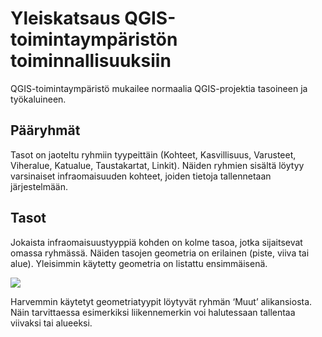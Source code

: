 # Yleiskatsaus QGIS-toimintaympäristön toiminnallisuuksiin

QGIS-toimintaympäristö mukailee normaalia QGIS-projektia tasoineen ja työkaluineen.

## Pääryhmät

Tasot on jaoteltu ryhmiin tyypeittäin (Kohteet, Kasvillisuus, Varusteet, Viheralue, Katualue, Taustakartat, Linkit). Näiden ryhmien sisältä löytyy varsinaiset infraomaisuuden kohteet, joiden tietoja tallennetaan järjestelmään.

## Tasot

Jokaista infraomaisuustyyppiä kohden on kolme tasoa, jotka sijaitsevat omassa ryhmässä. Näiden tasojen geometria on erilainen (piste, viiva tai alue). Yleisimmin käytetty geometria on listattu ensimmäisenä.

![](img/osio_5/image_1.png)

Harvemmin käytetyt geometriatyypit löytyvät ryhmän 'Muut' alikansiosta. Näin tarvittaessa esimerkiksi liikennemerkin voi halutessaan tallentaa viivaksi tai alueeksi.
